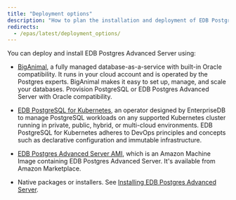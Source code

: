 ```yaml
---
title: "Deployment options"
description: "How to plan the installation and deployment of EDB Postgres Advanced Server"
redirects:
  - /epas/latest/deployment_options/
---
```


You can deploy and install EDB Postgres Advanced Server using:

- [BigAnimal](/biganimal/latest), a fully managed database-as-a-service with built-in Oracle compatibility. It runs in your cloud account and is operated by the Postgres experts. BigAnimal makes it easy to set up, manage, and scale your databases. Provision PostgreSQL or EDB Postgres Advanced Server with Oracle compatibility.

- [EDB PostgreSQL for Kubernetes](/postgres_for_kubernetes/latest/), an operator designed by EnterpriseDB to manage PostgreSQL workloads on any supported Kubernetes cluster running in private, public, hybrid, or multi-cloud environments. EDB PostgreSQL for Kubernetes adheres to DevOps principles and concepts such as declarative configuration and immutable infrastructure.

- [EDB Postgres Advanced Server AMI](aws_epas), which is an Amazon Machine Image containing EDB Postgres Advanced Server. It's available from Amazon Marketplace.

- Native packages or installers. See [Installing EDB Postgres Advanced Server](/epas/latest/installing).
